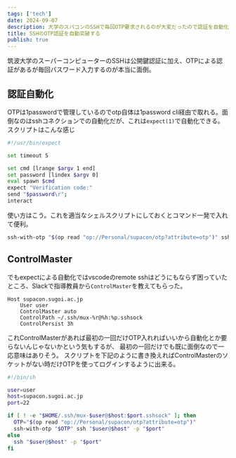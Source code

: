 ```yaml
---
tags: ['tech']
date: 2024-09-07
description: 大学のスパコンのSSHで毎回OTP要求されるのが大変だったので認証を自動化した
title: SSHのOTP認証を自動突破する
publish: true
---
```


筑波大学のスーパーコンピューターのSSHは公開鍵認証に加え、OTPによる認証があるが毎回パスワード入力するのが本当に面倒。

## 認証自動化

OTPは1passwordで管理しているのでotp自体は1password cli経由で取れる。面倒なのはsshコネクションでの自動化だが、これは`expect(1)`で自動化できる。
スクリプトはこんな感じ

```bash title=ssh-with-otp
#!/usr/bin/expect

set timeout 5

set cmd [lrange $argv 1 end]
set password [lindex $argv 0]
eval spawn $cmd
expect "Verification code:"
send "$password\r";
interact
```

使い方はこう。これを適当なシェルスクリプトにしておくとコマンド一発で入れて便利。

```bash
ssh-with-otp "$(op read "op://Personal/supacon/otp?attribute=otp")" ssh user@supacon.sugoi.ac.jp
```

## ControlMaster

でもexpectによる自動化ではvscodeのremote sshはどうにもならず困っていたところ、Slackで指導教員から`ControlMaster`を教えてもらった。

```text
Host supacon.sugoi.ac.jp
    User user
    ControlMaster auto
    ControlPath ~/.ssh/mux-%r@%h:%p.sshsock
    ControlPersist 3h
```

これControlMasterがあれば最初の一回だけOTP入れればいいから自動化とか要らないんじゃないかという気もするが、
最初の一回だけでも既に面倒なので一応意味はありそう。
スクリプトを下記のように書き換えればControlMasterのソケットがない時だけOTPを使ってログインするように出来る。

```bash
#!/bin/sh

user=user
host=supacon.sugoi.ac.jp
port=22

if [ ! -e "$HOME/.ssh/mux-$user@$host:$port.sshsock" ]; then
  OTP="$(op read "op://Personal/supacon/otp?attribute=otp")"
  ssh-with-otp "$OTP" ssh "$user@$host" -p "$port"
else
  ssh "$user@$host" -p "$port"
fi
```
